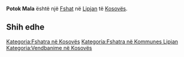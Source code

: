 {{Fshat në Kosovës
 | Emri                = Potok Mala
| srp_N_name = Potok Mala
| srp_N_FULL_NAME_RO = Potok Mala
| srp_N_FULL_NAME_ND_RO = Potok Mala
| srp_N_SORT_NAME_RG = POTOKMALA
| srp_N_FULL_NAME_RG = Potok Mala
| srp_N_FULL_NAME_ND_RG = Potok Mala

 | Emri (Rasa dhanore) = 
 | Figura              = 
 | Shteti              = Kosovo
 | Komuna              = Lipjan
 | Kodi postar         = 
 | Sipërfaqja          = 

 | Popullsia           = 

 | Regj. i popullsisë  = 
 | Dend. e popullsisë  = 
 | Faqja zyrtare       = 
 <!--- Koordinatat ----> 
 | Gjerësia            = 43.063056
 | Gjatësia            = 20.835278
 | Lartësia            = 
}}
'''Potok Mala''' është një [[Fshat]] në [[Lipjan]] të [[Kosovës]].

<!-- == Gjeografia == -->
<!-- == Historia == -->
<!-- == Demografia == -->
== Shih edhe ==
{{Komuna Lipjan}}
{{Kosovo-Administrata-Cung}}

[[Kategoria:Fshatra në Kosovës]]
[[Kategoria:Fshatra në Kommunes Lipjan]]
[[Kategoria:Vendbanime në Kosovës]]